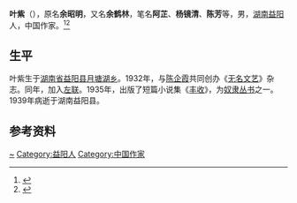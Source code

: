 '''叶紫'''（{{bd|1910年|11月15日|1939年|10月5日|catIdx=Y}}），原名'''余昭明'''，又名'''余鹤林'''，笔名'''阿芷'''、'''杨镜清'''、'''陈芳'''等，男，[[湖南|湖南]][[益阳|益阳]]人，中国作家。<ref>{{Cite book|title=湖南大辞典|author=禹舜主编; 朱益民, 姚洪波, 易延绶等副主编|publisher=新华出版社|year=1995|isbn=7501127794|location=北京|pages=}}</ref><ref>{{Cite book|title=二十世纪中国名人辞典|author=蔡开松, 于信凤主编; 曾卓明, 周溯源, 赵书刚副主编|publisher=辽宁人民出版社|year=1991|isbn=7-205-01575-8|location=沈阳|pages=}}</ref>

== 生平 ==
叶紫生于[[湖南省|湖南省]][[益阳县|益阳县]][[月塘湖乡|月塘湖乡]]。1932年，与[[陈企霞|陈企霞]]共同创办《[[无名文艺|无名文艺]]》杂志。同年，加入[[左联|左联]]。1935年，出版了短篇小说集《[[丰收_(叶紫小说集)|丰收]]》，为[[奴隶丛书|奴隶丛书]]之一。1939年病逝于湖南益阳县。

== 参考资料 ==
{{reflist}}

{{中国近现代文学}}
{{Authority control}}
{{DEFAULTSORT:Ye}}
[[Category:余姓|~]]
[[Category:益阳人|Category:益阳人]]
[[Category:中国作家|Category:中国作家]]

{{china-writer-stub}}